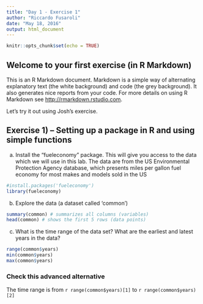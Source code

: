 ```yaml
---
title: "Day 1 - Exercise 1"
author: "Riccardo Fusaroli"
date: "May 18, 2016"
output: html_document
---
```


```r
knitr::opts_chunk$set(echo = TRUE)
```

## Welcome to your first exercise (in R Markdown)

This is an R Markdown document. Markdown is a simple way of alternating explanatory text (the white background) and code (the grey background). 
It also generates nice reports from your code.
For more details on using R Markdown see <http://rmarkdown.rstudio.com>.

Let's try it out using Josh's exercise.

## Exercise 1) – Setting up a package in R and using simple functions

a)	Install the “fueleconomy” package. This will give you access to the data which we will use in this lab. The data are from the US Environmental Protection Agency database, which presents miles per gallon fuel economy for most makes and models sold in the US


```r
#install.packages('fueleconomy')
library(fueleconomy)
```

b)	Explore the data (a dataset called 'common')

```r

summary(common) # summarizes all columns (variables)
head(common) # shows the first 5 rows (data points)

```

c) What is the time range of the data set? What are the earliest and latest years in the data?

```r
range(common$years)
min(common$years)
max(common$years)

```

### Check this advanced alternative

The time range is from `r range(common$years)[1]` to `r range(common$years)[2]` 